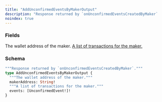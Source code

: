 ```yaml
---
title: "AddUnconfirmedEventsByMakerOutput"
description: "Response returned by `onUnconfirmedEventsCreatedByMaker`."
noindex: true
---
```


### Fields

<ResponseField name="makerAddress" type="String!" required>
  The wallet address of the maker.
</ResponseField>

<a href="/api-reference/types/unconfirmedevent">
  <ResponseField name="events" type="[UnconfirmedEvent!]!" required>
    A list of transactions for the maker.
  </ResponseField>
</a>

### Schema


```graphql 
"""Response returned by `onUnconfirmedEventsCreatedByMaker`."""
type AddUnconfirmedEventsByMakerOutput {
  """The wallet address of the maker."""
  makerAddress: String!
  """A list of transactions for the maker."""
  events: [UnconfirmedEvent!]!
}
```
